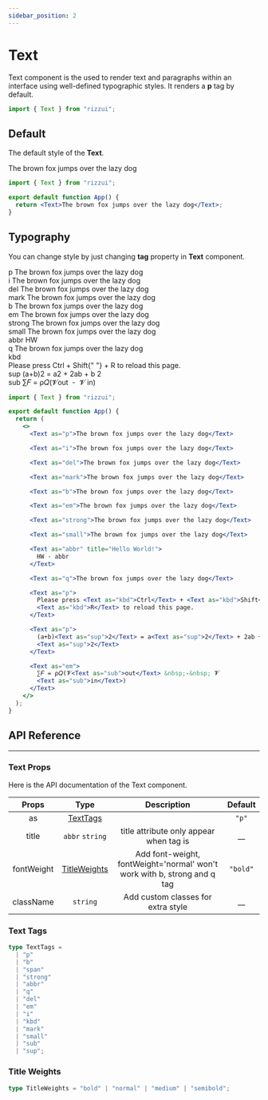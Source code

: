 ```yaml
---
sidebar_position: 2
---
```



# Text

Text component is the used to render text and paragraphs within an interface using well-defined typographic styles. It renders a **p** tag by default.

```jsx
import { Text } from "rizzui";
```

<div className="mb-20 md:mb-28" />

## Default

The default style of the **Text**.

<Paper>
  <Text>The brown fox jumps over the lazy dog</Text>
</Paper>

```jsx
import { Text } from "rizzui";

export default function App() {
  return <Text>The brown fox jumps over the lazy dog</Text>;
}
```

<div className="mb-16" />

## Typography

You can change style by just changing **tag** property in **Text** component.

<Paper>
  <div className="grid gap-8 py-2">
    <div>
      <Text as="span" className="tracking-wider text-gray-500">
        p
      </Text>
      <Text as="p">The brown fox jumps over the lazy dog</Text>
    </div>
    <div className="grid">
      <Text as="span" className="tracking-wider text-gray-500">
        i
      </Text>
      <Text as="i">The brown fox jumps over the lazy dog</Text>
    </div>
    <div className="grid">
      <Text as="span" className="tracking-wider text-gray-500">
        del
      </Text>
      <Text as="del">The brown fox jumps over the lazy dog</Text>
    </div>
    <div className="grid">
      <Text as="span" className="tracking-wider text-gray-500">
        mark
      </Text>
      <Text as="mark">The brown fox jumps over the lazy dog</Text>
    </div>
    <div className="grid">
      <Text as="span" className="tracking-wider text-gray-500">
        b
      </Text>
      <Text as="b">The brown fox jumps over the lazy dog</Text>
    </div>
    <div className="grid">
      <Text as="span" className="tracking-wider text-gray-500">
        em
      </Text>
      <Text as="em">The brown fox jumps over the lazy dog</Text>
    </div>
    <div className="grid">
      <Text as="span" className="tracking-wider text-gray-500">
        strong
      </Text>
      <Text as="strong">The brown fox jumps over the lazy dog</Text>
    </div>
    <div className="grid">
      <Text as="span" className="tracking-wider text-gray-500">
        small
      </Text>
      <Text as="small">The brown fox jumps over the lazy dog</Text>
    </div>
    <div className="grid">
      <Text as="span" className="tracking-wider text-gray-500">
        abbr
      </Text>
      <Text as="abbr" title="Hello World!">
        HW
      </Text>
    </div>
    <div className="grid">
      <Text as="span" className="tracking-wider text-gray-500">
        q
      </Text>
      <Text as="q">The brown fox jumps over the lazy dog</Text>
    </div>
    <div>
      <Text as="span" className="tracking-wider text-gray-500">
        kbd
      </Text>
      <div className="mt-2 grid gap-5">
        <Text as="p">
          Please press <Text as="kbd">Ctrl</Text> + <Text as="kbd">Shift</Text>{" "}
          + <Text as="kbd">R</Text> to reload this page.
        </Text>
      </div>
    </div>
    <div>
      <Text as="span" className="tracking-wider text-gray-500">
        sup
      </Text>
      <Text as="p">
        (a+b)<Text as="sup">2</Text> = a<Text as="sup">2</Text> + 2ab + b
        <Text as="sup">2</Text>
      </Text>
    </div>
    <div className="grid">
      <Text as="span" className="tracking-wider text-gray-500">
        sub
      </Text>
      <Text as="em">
        ∑𝐹 = ρ𝑄(𝓥<Text as="sub">out</Text> &nbsp;-&nbsp; 𝓥
        <Text as="sub">in</Text>)
      </Text>
    </div>
  </div>
</Paper>

```jsx
import { Text } from "rizzui";

export default function App() {
  return (
    <>
      <Text as="p">The brown fox jumps over the lazy dog</Text>

      <Text as="i">The brown fox jumps over the lazy dog</Text>

      <Text as="del">The brown fox jumps over the lazy dog</Text>

      <Text as="mark">The brown fox jumps over the lazy dog</Text>

      <Text as="b">The brown fox jumps over the lazy dog</Text>

      <Text as="em">The brown fox jumps over the lazy dog</Text>

      <Text as="strong">The brown fox jumps over the lazy dog</Text>

      <Text as="small">The brown fox jumps over the lazy dog</Text>

      <Text as="abbr" title="Hello World!">
        HW - abbr
      </Text>

      <Text as="q">The brown fox jumps over the lazy dog</Text>

      <Text as="p">
        Please press <Text as="kbd">Ctrl</Text> + <Text as="kbd">Shift</Text> +{" "}
        <Text as="kbd">R</Text> to reload this page.
      </Text>

      <Text as="p">
        (a+b)<Text as="sup">2</Text> = a<Text as="sup">2</Text> + 2ab + b
        <Text as="sup">2</Text>
      </Text>

      <Text as="em">
        ∑𝐹 = ρ𝑄(𝓥<Text as="sub">out</Text> &nbsp;-&nbsp; 𝓥
        <Text as="sub">in</Text>)
      </Text>
    </>
  );
}
```

<div className="mb-20" />

## API Reference

<hr />

<div className="mb-10" />

### Text Props

Here is the API documentation of the Text component.

<div className="overflow-x-auto">

|   Props    |              Type              |                               Description                                | Default  |
| :--------: | :----------------------------: | :----------------------------------------------------------------------: | :------: |
|     as     |     [TextTags](#text-tags)     |                                                                          |  `"p"`   |
|   title    |        `abbr` `string`         |                 title attribute only appear when tag is                  |   \_\_   |
| fontWeight | [TitleWeights](#title-weights) | Add font-weight, fontWeight='normal' won't work with b, strong and q tag | `"bold"` |
| className  |            `string`            |                    Add custom classes for extra style                    |   \_\_   |

</div>

<div className="mb-10" />

### Text Tags

```ts
type TextTags =
  | "p"
  | "b"
  | "span"
  | "strong"
  | "abbr"
  | "q"
  | "del"
  | "em"
  | "i"
  | "kbd"
  | "mark"
  | "small"
  | "sub"
  | "sup";
```

<div className="mb-10" />

### Title Weights

```ts
type TitleWeights = "bold" | "normal" | "medium" | "semibold";
```
